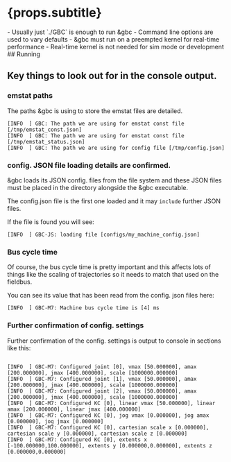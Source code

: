 
# {props.subtitle}
<Tldr>
    - Usually just `./GBC` is enough to run &gbc
    - Command line options are used to vary defaults
    - &gbc must run on a preempted kernel for real-time performance
    - Real-time kernel is not needed for sim mode or development
</Tldr>
## Running
<RunGbc/>


## Key things to look out for in the console output.

### emstat paths

The paths &gbc is using to store the emstat files are detailed.

```text
[INFO  ] GBC: The path we are using for emstat const file [/tmp/emstat_const.json]
[INFO  ] GBC: The path we are using for emstat const file [/tmp/emstat_status.json]
[INFO  ] GBC: The path we are using for config file [/tmp/config.json]
```

### config. JSON file loading details are confirmed.

&gbc loads its JSON config. files from the file system and these JSON files must be placed in the directory alongside the &gbc executable.

The config.json file is the first one loaded and it may `include` further JSON files.

If the file is found you will see:

```text
[INFO  ] GBC-JS: loading file [configs/my_machine_config.json]
```


### Bus cycle time

Of course, the bus cycle time is pretty important and this affects lots of things like the scaling of trajectories so it needs to match that used on the fieldbus.

You can see its value that has been read from the config. json files here:

```text
[INFO  ] GBC-M7: Machine bus cycle time is [4] ms
```


### Further confirmation of config. settings

Further confirmation of the config. settings is output to console in sections like this:

```text

[INFO  ] GBC-M7: Configured joint [0], vmax [50.000000], amax [200.000000], jmax [400.000000], scale [1000000.000000]
[INFO  ] GBC-M7: Configured joint [1], vmax [50.000000], amax [200.000000], jmax [400.000000], scale [1000000.000000]
[INFO  ] GBC-M7: Configured joint [2], vmax [50.000000], amax [200.000000], jmax [400.000000], scale [1000000.000000]
[INFO  ] GBC-M7: Configured KC [0], linear vmax [50.000000], linear amax [200.000000], linear jmax [400.000000]
[INFO  ] GBC-M7: Configured KC [0], jog vmax [0.000000], jog amax [0.000000], jog jmax [0.000000]
[INFO  ] GBC-M7: Configured KC [0], cartesian scale x [0.000000], cartesian scale y [0.000000], cartesian scale z [0.000000]
[INFO  ] GBC-M7: Configured KC [0], extents x [-100.000000,100.000000], extents y [0.000000,0.000000], extents z [0.000000,0.000000]
```
